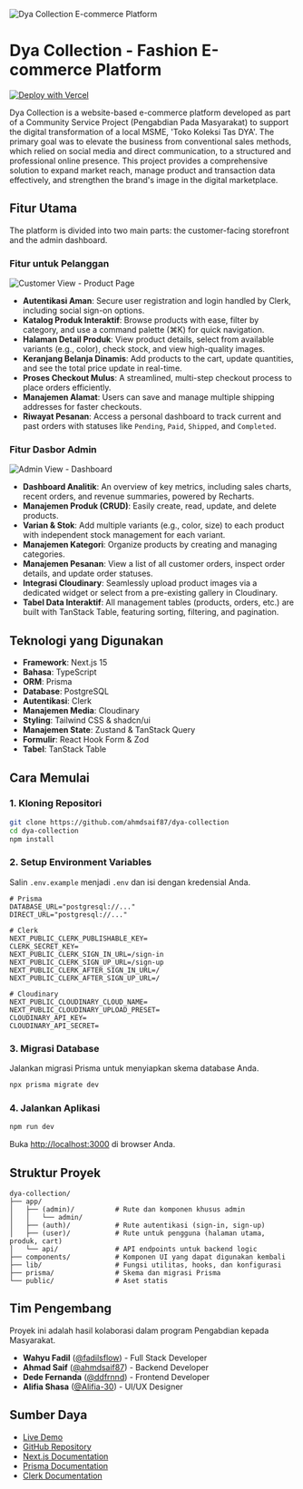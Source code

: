 <Image
  src="https://res.cloudinary.com/dxurnpbrc/image/upload/v1752689358/2_uzufdg.png"
  alt="Dya Collection E-commerce Platform"
  width={1200}
  height={630}
  className="rounded-lg"
/>

# Dya Collection - Fashion E-commerce Platform

[![Deploy with Vercel](https://vercel.com/button)](https://vercel.com/new/clone?repository-url=https://github.com/ahmdsaif87/dya-collection)

Dya Collection is a website-based e-commerce platform developed as part of a Community Service Project (Pengabdian Pada Masyarakat) to support the digital transformation of a local MSME, 'Toko Koleksi Tas DYA'. The primary goal was to elevate the business from conventional sales methods, which relied on social media and direct communication, to a structured and professional online presence. This project provides a comprehensive solution to expand market reach, manage product and transaction data effectively, and strengthen the brand's image in the digital marketplace.

## Fitur Utama

The platform is divided into two main parts: the customer-facing storefront and the admin dashboard.

### Fitur untuk Pelanggan

![Customer View - Product Page](https://res.cloudinary.com/dxurnpbrc/image/upload/v1752689359/4_vm2eef.png)

- **Autentikasi Aman**: Secure user registration and login handled by Clerk, including social sign-on options.
- **Katalog Produk Interaktif**: Browse products with ease, filter by category, and use a command palette (⌘K) for quick navigation.
- **Halaman Detail Produk**: View product details, select from available variants (e.g., color), check stock, and view high-quality images.
- **Keranjang Belanja Dinamis**: Add products to the cart, update quantities, and see the total price update in real-time.
- **Proses Checkout Mulus**: A streamlined, multi-step checkout process to place orders efficiently.
- **Manajemen Alamat**: Users can save and manage multiple shipping addresses for faster checkouts.
- **Riwayat Pesanan**: Access a personal dashboard to track current and past orders with statuses like `Pending`, `Paid`, `Shipped`, and `Completed`.

### Fitur Dasbor Admin

![Admin View - Dashboard](https://res.cloudinary.com/dxurnpbrc/image/upload/v1752689359/4_vm2eef.png)

- **Dashboard Analitik**: An overview of key metrics, including sales charts, recent orders, and revenue summaries, powered by Recharts.
- **Manajemen Produk (CRUD)**: Easily create, read, update, and delete products.
- **Varian & Stok**: Add multiple variants (e.g., color, size) to each product with independent stock management for each variant.
- **Manajemen Kategori**: Organize products by creating and managing categories.
- **Manajemen Pesanan**: View a list of all customer orders, inspect order details, and update order statuses.
- **Integrasi Cloudinary**: Seamlessly upload product images via a dedicated widget or select from a pre-existing gallery in Cloudinary.
- **Tabel Data Interaktif**: All management tables (products, orders, etc.) are built with TanStack Table, featuring sorting, filtering, and pagination.

## Teknologi yang Digunakan

- **Framework**: Next.js 15
- **Bahasa**: TypeScript
- **ORM**: Prisma
- **Database**: PostgreSQL
- **Autentikasi**: Clerk
- **Manajemen Media**: Cloudinary
- **Styling**: Tailwind CSS & shadcn/ui
- **Manajemen State**: Zustand & TanStack Query
- **Formulir**: React Hook Form & Zod
- **Tabel**: TanStack Table

## Cara Memulai

### 1. Kloning Repositori

```bash
git clone https://github.com/ahmdsaif87/dya-collection
cd dya-collection
npm install
```

### 2. Setup Environment Variables

Salin `.env.example` menjadi `.env` dan isi dengan kredensial Anda.

```env
# Prisma
DATABASE_URL="postgresql://..."
DIRECT_URL="postgresql://..."

# Clerk
NEXT_PUBLIC_CLERK_PUBLISHABLE_KEY=
CLERK_SECRET_KEY=
NEXT_PUBLIC_CLERK_SIGN_IN_URL=/sign-in
NEXT_PUBLIC_CLERK_SIGN_UP_URL=/sign-up
NEXT_PUBLIC_CLERK_AFTER_SIGN_IN_URL=/
NEXT_PUBLIC_CLERK_AFTER_SIGN_UP_URL=/

# Cloudinary
NEXT_PUBLIC_CLOUDINARY_CLOUD_NAME=
NEXT_PUBLIC_CLOUDINARY_UPLOAD_PRESET=
CLOUDINARY_API_KEY=
CLOUDINARY_API_SECRET=
```

### 3. Migrasi Database

Jalankan migrasi Prisma untuk menyiapkan skema database Anda.

```bash
npx prisma migrate dev
```

### 4. Jalankan Aplikasi

```bash
npm run dev
```

Buka [http://localhost:3000](http://localhost:3000) di browser Anda.

## Struktur Proyek

```
dya-collection/
├── app/
│   ├── (admin)/          # Rute dan komponen khusus admin
│   │   └── admin/
│   ├── (auth)/           # Rute autentikasi (sign-in, sign-up)
│   ├── (user)/           # Rute untuk pengguna (halaman utama, produk, cart)
│   └── api/              # API endpoints untuk backend logic
├── components/           # Komponen UI yang dapat digunakan kembali
├── lib/                  # Fungsi utilitas, hooks, dan konfigurasi
├── prisma/               # Skema dan migrasi Prisma
└── public/               # Aset statis
```

## Tim Pengembang

Proyek ini adalah hasil kolaborasi dalam program Pengabdian kepada Masyarakat.

- **Wahyu Fadil** ([@fadilsflow](https://github.com/fadilsflow)) - Full Stack Developer
- **Ahmad Saif** ([@ahmdsaif87](https://github.com/ahmdsaif87)) - Backend Developer
- **Dede Fernanda** ([@ddfrnnd](https://github.com/ddfrnnd)) - Frontend Developer
- **Alifia Shasa** ([@Alifia-30](https://github.com/Alifia-30)) - UI/UX Designer

## Sumber Daya

- [Live Demo](https://dya-collection.vercel.app)
- [GitHub Repository](https://github.com/ahmdsaif87/dya-collection)
- [Next.js Documentation](https://nextjs.org/docs)
- [Prisma Documentation](https://www.prisma.io/docs/)
- [Clerk Documentation](https://clerk.com/docs)
